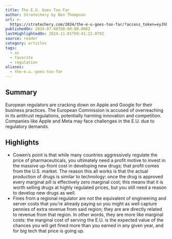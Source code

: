 ```yaml
---
title: The E.U. Goes Too Far
author: Stratechery by Ben Thompson
url: >-
  https://stratechery.com/2024/the-e-u-goes-too-far/?access_token=eyJhbGciOiJSUzI1NiIsImtpZCI6InN0cmF0ZWNoZXJ5LnBhc3Nwb3J0Lm9ubGluZSIsInR5cCI6IkpXVCJ9.eyJhdWQiOiJzdHJhdGVjaGVyeS5wYXNzcG9ydC5vbmxpbmUiLCJhenAiOiJIS0xjUzREd1Nod1AyWURLYmZQV00xIiwiZW50Ijp7InVyaSI6WyJodHRwczovL3N0cmF0ZWNoZXJ5LmNvbS8yMDI0L3RoZS1lLXUtZ29lcy10b28tZmFyLyJdfSwiZXhwIjoxNzIzMDU1MDYzLCJpYXQiOjE3MjA0NjMwNjMsImlzcyI6Imh0dHBzOi8vYXBpLnBhc3Nwb3J0Lm9ubGluZS9vYXV0aCIsInNjb3BlIjoiZmVlZDpyZWFkIGFydGljbGU6cmVhZCBhc3NldDpyZWFkIGNhdGVnb3J5OnJlYWQgZW50aXRsZW1lbnRzIiwic3ViIjoiOW9qcUhrOXJMMnBZVFhtU0JMcjVvcyIsInVzZSI6ImFjY2VzcyJ9.ieTO1KWki0W58iSDIKh6_2MtBeqS_EpkyxZINzRjvzqSPYqVIchdGVqQ3gga0bSxjhUfUd9HVm7Kdl-pOrV0fiIp9Hk79HjTzrpRDLjeaI1QzcuVtylDwsa-eQGFR3deTi8_8dSy71DseVKlp76_SbBRJGeVkjSbfC2ayJFL7oCZPDHAQqi1q4XnlJKJLyvpUSYr9bf6Q-sgXUBDg7yfFqdADca6bhFRc-twXxBcQS-O4VGLwRHVgFuK7R2ihXTIdBNEXSKtuaOk-pmmqobrtz2oeJ2Jh8wXVkjQvt24rVgw1Rej0ND187-JFOnM6lyXahzhPA-nSvTx1orlv9h2oA
publishedOn: 2024-07-08T00:00:00.000Z
lastHighlightedOn: 2024-11-01T09:41:22.079Z
source: reader
category: articles
tags:
  - ai
  - favorite
  - regulation
aliases:
  - the-e.u.-goes-too-far
---
```

## Summary

European regulators are cracking down on Apple and Google for their business practices. The European Commission is accused of overreaching in its antitrust regulations, potentially harming innovation and competition. Companies like Apple and Meta may face challenges in the E.U. due to regulatory demands.

## Highlights
- Cowen’s point is that while many countries aggressively regulate the price of pharmaceuticals, you ultimately need a profit motive to invest in the massive up-front cost in developing new drugs; that profit comes from the U.S. market. The reason this all works is that the actual production of drugs is similar to technology: once the drug is approved every marginal pill is effectively zero marginal cost; this means that it is worth selling drugs at highly regulated prices, but you still need a reason to develop new drugs as well.
- Fines from a regional regulator are not the equivalent of engineering and server costs that you’re already paying so you might as well capture pennies of extra revenue from said region; they are are directly related to revenue from that region. In other words, they are more like marginal costs: the marginal cost of serving the E.U. is the expected value of the chances you will get fined more than you earned in any given year, and for big tech that price is going up.
